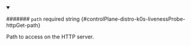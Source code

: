 
<details className="config-field" data-expandable="false" open>
<summary>

####### `path` <span className="config-field-required" data-required="false">required</span> <span className="config-field-type">string</span> <span className="config-field-default"></span> <span className="config-field-enum"></span> {#controlPlane-distro-k0s-livenessProbe-httpGet-path}

Path to access on the HTTP server.

</summary>



</details>
